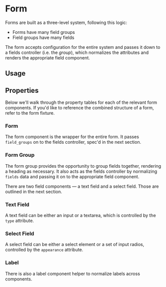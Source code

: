 

<Meta title="Components/Form" component={Form} />

# Form

Forms are built as a three-level system, following this logic:

- Forms have many field groups
- Field groups have many fields

The form accepts configuration for the entire system and passes it down to a fields controller (i.e. the _group_), which normalizes the attributes and renders the appropriate field component.

## Usage

<Preview>
  <Story name="Form">
    <Form {...fixture} />
  </Story>
</Preview>

## Properties

Below we'll walk through the property tables for each of the relevant form components. If you'd like to reference the combined structure of a form, refer to the form fixture.

### Form

The form component is the wrapper for the entire form. It passes `field_groups` on to the fields controller, spec'd in the next section.

<Props of={Form} />

### Form Group

The form group provides the opportunity to group fields together, rendering a heading as necessary. It also acts as the fields controller by normalizing `fields` data and passing it on to the appropriate field component.

There are two field components — a text field and a select field. Those are outlined in the next section.

<Props of={FieldGroup} />

### Text Field

A text field can be either an input or a textarea, which is controlled by the `type` attribute.

<Props of={TextField} />

### Select Field

A select field can be either a select element or a set of input radios, controlled by the `appearance` attribute.

<Props of={SelectField} />

### Label

There is also a label component helper to normalize labels across components.

<Props of={Label} />
